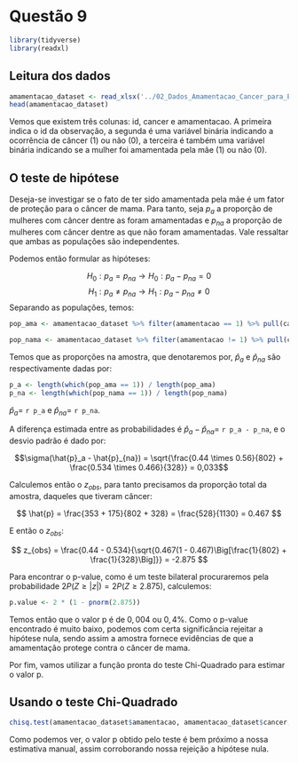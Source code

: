 # Questão 9

```r
library(tidyverse)
library(readxl)
```

## Leitura dos dados

```r
amamentacao_dataset <- read_xlsx('../02_Dados_Amamentacao_Cancer_para_Exportar.xlsx')
head(amamentacao_dataset)
```

Vemos que existem três colunas: id, cancer e amamentacao. A primeira indica o id da observação, a segunda é uma variável binária indicando a ocorrência de câncer (1) ou não (0), a terceira é também uma variável binária indicando se a mulher foi amamentada pela mãe (1) ou não (0).

## O teste de hipótese

Deseja-se investigar se o fato de ter sido amamentada pela mãe é um fator de proteção para o câncer de mama. Para tanto, seja $p_a$ a proporção de mulheres com câncer dentre as foram amamentadas e $p_{na}$ a proporção de mulheres com câncer dentre as que não foram amamentadas. Vale ressaltar que ambas as populações são independentes.

Podemos então formular as hipóteses:

$$H_0: p_a = p_{na} \rightarrow H_0:p_a - p_{na} = 0$$
$$H_1: p_a \neq p_{na} \rightarrow H_1:p_a - p_{na} \neq 0$$
Separando as populações, temos:

```r
pop_ama <- amamentacao_dataset %>% filter(amamentacao == 1) %>% pull(cancer)

pop_nama <- amamentacao_dataset %>% filter(amamentacao != 1) %>% pull(cancer)
```

Temos que as proporções na amostra, que denotaremos por, $\hat{p}_a$ e $\hat{p}_{na}$ são respectivamente dadas por:

```r
p_a <- length(which(pop_ama == 1)) / length(pop_ama)
p_na <- length(which(pop_nama == 1)) / length(pop_nama)
```

$\hat{p}_a =$ `r p_a` e $\hat{p}_{na} =$ `r p_na`.

A diferença estimada entre as probabilidades é $\hat{p}_a - \hat{p}_{na} =$ `r p_a - p_na`, e o desvio padrão é dado por:

$$\sigma(\hat{p}_a - \hat{p}_{na}) = \sqrt{\frac{0.44 \times 0.56}{802} + \frac{0.534 \times 0.466}{328}} = 0,033$$

Calculemos então o $z_{obs}$, para tanto precisamos da proporção total da amostra, daqueles que tiveram câncer:

$$
\hat{p} = \frac{353 + 175}{802 + 328} = \frac{528}{1130} = 0.467
$$

E então o $z_{obs}$:

$$
z_{obs} = \frac{0.44 - 0.534}{\sqrt{0.467(1 - 0.467)\Big[\frac{1}{802} + \frac{1}{328}\Big]}} = -2.875
$$

Para encontrar o p-value, como é um teste bilateral procuraremos pela probabilidade $2P(Z \geq |z|) = 2P(Z \geq 2.875)$, calculemos:

```r
p.value <- 2 * (1 - pnorm(2.875))
```

Temos então que o valor p é de $0,004$ ou $0,4\%$. Como o p-value encontrado é muito baixo, podemos com certa significância rejeitar a hipótese nula, sendo assim a amostra fornece evidências de que a amamentação protege contra o câncer de mama.

Por fim, vamos utilizar a função pronta do teste Chi-Quadrado para estimar o valor p.

## Usando o teste Chi-Quadrado

```r
chisq.test(amamentacao_dataset$amamentacao, amamentacao_dataset$cancer, correct = FALSE)
```
Como podemos ver, o valor p obtido pelo teste é bem próximo a nossa estimativa manual, assim corroborando nossa rejeição a hipótese nula.
